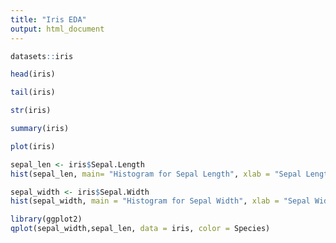 ```yaml
---
title: "Iris EDA"
output: html_document
---
```


```r
datasets::iris
```

```r
head(iris)
```


```r
tail(iris)
```


```r
str(iris)
```


```r
summary(iris)
```


```r
plot(iris)

```


```r
sepal_len <- iris$Sepal.Length
hist(sepal_len, main= "Histogram for Sepal Length", xlab = "Sepal Length", xlim = c(4,8), col = "red", freq = FALSE)
```
```r
sepal_width <- iris$Sepal.Width
hist(sepal_width, main = "Histogram for Sepal Width", xlab = "Sepal Width", col = "darkorchid", freq = FALSE)
```

```r
library(ggplot2)
qplot(sepal_width,sepal_len, data = iris, color = Species)

```

